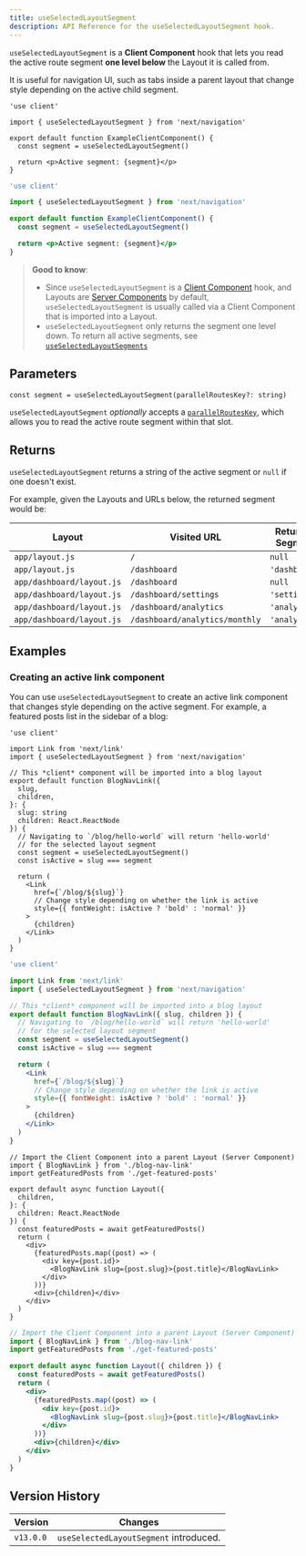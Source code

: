 ```yaml
---
title: useSelectedLayoutSegment
description: API Reference for the useSelectedLayoutSegment hook.
---
```


`useSelectedLayoutSegment` is a **Client Component** hook that lets you read the active route segment **one level below** the Layout it is called from.

It is useful for navigation UI, such as tabs inside a parent layout that change style depending on the active child segment.

```tsx filename="app/example-client-component.tsx" switcher
'use client'

import { useSelectedLayoutSegment } from 'next/navigation'

export default function ExampleClientComponent() {
  const segment = useSelectedLayoutSegment()

  return <p>Active segment: {segment}</p>
}
```

```jsx filename="app/example-client-component.js" switcher
'use client'

import { useSelectedLayoutSegment } from 'next/navigation'

export default function ExampleClientComponent() {
  const segment = useSelectedLayoutSegment()

  return <p>Active segment: {segment}</p>
}
```

> **Good to know**:
>
> - Since `useSelectedLayoutSegment` is a [Client Component](/docs/getting-started/react-essentials#client-components) hook, and Layouts are [Server Components](/docs/getting-started/react-essentials#server-components) by default, `useSelectedLayoutSegment` is usually called via a Client Component that is imported into a Layout.
> - `useSelectedLayoutSegment` only returns the segment one level down. To return all active segments, see [`useSelectedLayoutSegments`](/docs/app/api-reference/functions/use-selected-layout-segments)

## Parameters

```tsx
const segment = useSelectedLayoutSegment(parallelRoutesKey?: string)
```

`useSelectedLayoutSegment` _optionally_ accepts a [`parallelRoutesKey`](/docs/app/building-your-application/routing/parallel-routes#useselectedlayoutsegments), which allows you to read the active route segment within that slot.

## Returns

`useSelectedLayoutSegment` returns a string of the active segment or `null` if one doesn't exist.

For example, given the Layouts and URLs below, the returned segment would be:

| Layout                    | Visited URL                    | Returned Segment |
| ------------------------- | ------------------------------ | ---------------- |
| `app/layout.js`           | `/`                            | `null`           |
| `app/layout.js`           | `/dashboard`                   | `'dashboard'`    |
| `app/dashboard/layout.js` | `/dashboard`                   | `null`           |
| `app/dashboard/layout.js` | `/dashboard/settings`          | `'settings'`     |
| `app/dashboard/layout.js` | `/dashboard/analytics`         | `'analytics'`    |
| `app/dashboard/layout.js` | `/dashboard/analytics/monthly` | `'analytics'`    |

## Examples

### Creating an active link component

You can use `useSelectedLayoutSegment` to create an active link component that changes style depending on the active segment. For example, a featured posts list in the sidebar of a blog:

```tsx filename="app/blog/blog-nav-link.tsx" switcher
'use client'

import Link from 'next/link'
import { useSelectedLayoutSegment } from 'next/navigation'

// This *client* component will be imported into a blog layout
export default function BlogNavLink({
  slug,
  children,
}: {
  slug: string
  children: React.ReactNode
}) {
  // Navigating to `/blog/hello-world` will return 'hello-world'
  // for the selected layout segment
  const segment = useSelectedLayoutSegment()
  const isActive = slug === segment

  return (
    <Link
      href={`/blog/${slug}`}
      // Change style depending on whether the link is active
      style={{ fontWeight: isActive ? 'bold' : 'normal' }}
    >
      {children}
    </Link>
  )
}
```

```jsx filename="app/blog/blog-nav-link.js" switcher
'use client'

import Link from 'next/link'
import { useSelectedLayoutSegment } from 'next/navigation'

// This *client* component will be imported into a blog layout
export default function BlogNavLink({ slug, children }) {
  // Navigating to `/blog/hello-world` will return 'hello-world'
  // for the selected layout segment
  const segment = useSelectedLayoutSegment()
  const isActive = slug === segment

  return (
    <Link
      href={`/blog/${slug}`}
      // Change style depending on whether the link is active
      style={{ fontWeight: isActive ? 'bold' : 'normal' }}
    >
      {children}
    </Link>
  )
}
```

```tsx filename="app/blog/layout.tsx" switcher
// Import the Client Component into a parent Layout (Server Component)
import { BlogNavLink } from './blog-nav-link'
import getFeaturedPosts from './get-featured-posts'

export default async function Layout({
  children,
}: {
  children: React.ReactNode
}) {
  const featuredPosts = await getFeaturedPosts()
  return (
    <div>
      {featuredPosts.map((post) => (
        <div key={post.id}>
          <BlogNavLink slug={post.slug}>{post.title}</BlogNavLink>
        </div>
      ))}
      <div>{children}</div>
    </div>
  )
}
```

```jsx filename="app/blog/layout.js" switcher
// Import the Client Component into a parent Layout (Server Component)
import { BlogNavLink } from './blog-nav-link'
import getFeaturedPosts from './get-featured-posts'

export default async function Layout({ children }) {
  const featuredPosts = await getFeaturedPosts()
  return (
    <div>
      {featuredPosts.map((post) => (
        <div key={post.id}>
          <BlogNavLink slug={post.slug}>{post.title}</BlogNavLink>
        </div>
      ))}
      <div>{children}</div>
    </div>
  )
}
```

## Version History

| Version   | Changes                                |
| --------- | -------------------------------------- |
| `v13.0.0` | `useSelectedLayoutSegment` introduced. |
